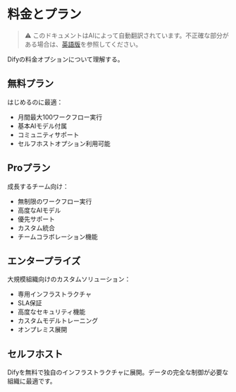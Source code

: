 # 料金とプラン
> ⚠️ このドキュメントはAIによって自動翻訳されています。不正確な部分がある場合は、[英語版](../../../../en/documentation/pages/getting-started/pricing.mdx)を参照してください。

Difyの料金オプションについて理解する。

## 無料プラン

はじめるのに最適：
- 月間最大100ワークフロー実行
- 基本AIモデル付属
- コミュニティサポート
- セルフホストオプション利用可能

## Proプラン

成長するチーム向け：
- 無制限のワークフロー実行
- 高度なAIモデル
- 優先サポート
- カスタム統合
- チームコラボレーション機能

## エンタープライズ

大規模組織向けのカスタムソリューション：
- 専用インフラストラクチャ
- SLA保証
- 高度なセキュリティ機能
- カスタムモデルトレーニング
- オンプレミス展開

## セルフホスト

Difyを無料で独自のインフラストラクチャに展開。データの完全な制御が必要な組織に最適です。